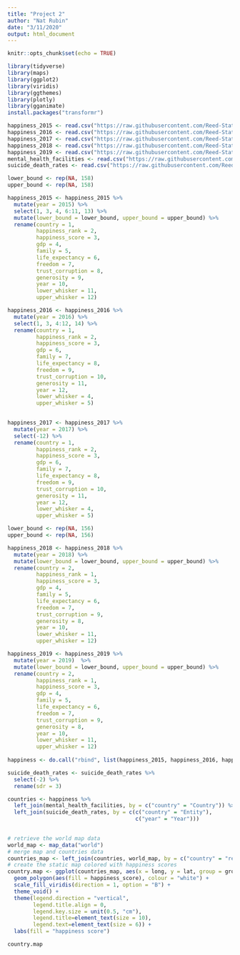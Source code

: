 ```yaml
---
title: "Project 2"
author: "Nat Rubin"
date: "3/11/2020"
output: html_document
---
```


```r
knitr::opts_chunk$set(echo = TRUE)
```

```r
library(tidyverse)
library(maps)
library(ggplot2)
library(viridis)
library(ggthemes)
library(plotly)
library(gganimate)
install.packages("transformr")
```

```r
happiness_2015 <- read.csv("https://raw.githubusercontent.com/Reed-Statistics/math241S20PostGrp4/master/2015.csv?token=ANDSWNMB7AQIJ672ORMVKL26OJ3H6")
happiness_2016 <- read.csv("https://raw.githubusercontent.com/Reed-Statistics/math241S20PostGrp4/master/2016.csv?token=ANDSWNPLYRU2KWDDIGFKSCS6OJ3JU")
happiness_2017 <- read.csv("https://raw.githubusercontent.com/Reed-Statistics/math241S20PostGrp4/master/2017.csv?token=ANDSWNKJG7RFYHRUAMITURC6OJ3M4")
happiness_2018 <- read.csv("https://raw.githubusercontent.com/Reed-Statistics/math241S20PostGrp4/master/2018.csv?token=ANDSWNNU3I7TF5JQKPQXAJK6OJ3OU")
happiness_2019 <- read.csv("https://raw.githubusercontent.com/Reed-Statistics/math241S20PostGrp4/master/2019.csv?token=ANDSWNNCDOIVOFWIVMMOOP26OJ3PU")
mental_health_facilities <- read.csv("https://raw.githubusercontent.com/Reed-Statistics/math241S20PostGrp4/master/mental_health_facilities.csv?token=ANDSWNMOS4SBJG3DTIMUUYK6OJ3QM")
suicide_death_rates <- read.csv("https://raw.githubusercontent.com/Reed-Statistics/math241S20PostGrp4/master/suicide-death-rates.csv?token=ANDSWNLHXALZJ4XT3PTCI6S6OJ3SU")
```

```r

lower_bound <- rep(NA, 158)
upper_bound <- rep(NA, 158)

happiness_2015 <- happiness_2015 %>%
  mutate(year = 2015) %>%
  select(1, 3, 4, 6:11, 13) %>%
  mutate(lower_bound = lower_bound, upper_bound = upper_bound) %>%
  rename(country = 1,
         happiness_rank = 2,
         happiness_score = 3,
         gdp = 4,
         family = 5,
         life_expectancy = 6,
         freedom = 7,
         trust_corruption = 8,
         generosity = 9,
         year = 10,
         lower_whisker = 11,
         upper_whisker = 12)

happiness_2016 <- happiness_2016 %>%
  mutate(year = 2016) %>%
  select(1, 3, 4:12, 14) %>%
  rename(country = 1,
         happiness_rank = 2,
         happiness_score = 3,
         gdp = 6,
         family = 7,
         life_expectancy = 8,
         freedom = 9,
         trust_corruption = 10,
         generosity = 11,
         year = 12,
         lower_whisker = 4,
         upper_whisker = 5)
  

happiness_2017 <- happiness_2017 %>%
  mutate(year = 2017) %>%
  select(-12) %>%
  rename(country = 1,
         happiness_rank = 2,
         happiness_score = 3,
         gdp = 6,
         family = 7,
         life_expectancy = 8,
         freedom = 9,
         trust_corruption = 10,
         generosity = 11,
         year = 12,
         lower_whisker = 4,
         upper_whisker = 5)

lower_bound <- rep(NA, 156)
upper_bound <- rep(NA, 156)

happiness_2018 <- happiness_2018 %>%
  mutate(year = 2018) %>%
  mutate(lower_bound = lower_bound, upper_bound = upper_bound) %>%
  rename(country = 2,
         happiness_rank = 1,
         happiness_score = 3,
         gdp = 4,
         family = 5,
         life_expectancy = 6,
         freedom = 7,
         trust_corruption = 9,
         generosity = 8,
         year = 10,
         lower_whisker = 11,
         upper_whisker = 12)

happiness_2019 <- happiness_2019 %>%
  mutate(year = 2019)  %>%
  mutate(lower_bound = lower_bound, upper_bound = upper_bound) %>%
  rename(country = 2,
         happiness_rank = 1,
         happiness_score = 3,
         gdp = 4,
         family = 5,
         life_expectancy = 6,
         freedom = 7,
         trust_corruption = 9,
         generosity = 8,
         year = 10,
         lower_whisker = 11,
         upper_whisker = 12)
  
happiness <- do.call("rbind", list(happiness_2015, happiness_2016, happiness_2017, happiness_2018, happiness_2019))
```

```r
suicide_death_rates <- suicide_death_rates %>%
  select(-2) %>%
  rename(sdr = 3)

countries <- happiness %>%
  left_join(mental_health_facilities, by = c("country" = "Country")) %>%
  left_join(suicide_death_rates, by = c(c("country" = "Entity"),
                                        c("year" = "Year")))
  
```


```r
# retrieve the world map data
world_map <- map_data("world")
# merge map and countries data
countries_map <- left_join(countries, world_map, by = c("country" = "region"))
# create the static map colored with happiness scores
country.map <- ggplot(countries_map, aes(x = long, y = lat, group = group)) +
  geom_polygon(aes(fill = happiness_score), colour = "white") +
  scale_fill_viridis(direction = 1, option = "B") +
  theme_void() +
  theme(legend.direction = "vertical", 
        legend.title.align = 0,
        legend.key.size = unit(0.5, "cm"),
        legend.title=element_text(size = 10), 
        legend.text=element_text(size = 6)) +
  labs(fill = "happiness score")

country.map

```
